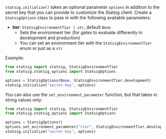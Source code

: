 `statsig.initialize()` takes an optional parameter `options` in addition to the secret key that you can provide to customize the Statsig client. Create a `StatsigOptions` class to pass in with the following available parameters:

- **tier**: `StatsigEnvironmentTier | str`, default `None`
  - Sets the environment tier (for gates to evaluate differently in development and production)
  - You can set an environment tier with the `StatsigEnvironmentTier` enum or just as a `str`

Example:

```python
from statsig import statsig, StatsigEnvironmentTier
from statsig.statsig_options import StatsigOptions

options = StatsigOptions(None, StatsigEnvironmentTier.development)
statsig.initialize("secret-key", options)
```

You can also use the `set_environment_parameter` function, but that takes in string values only:

```python
from statsig import statsig, StatsigEnvironmentTier
from statsig.statsig_options import StatsigOptions

options = StatsigOptions()
options.set_evironment_parameter("tier", StatsigEnvironmentTier.development.value)
statsig.initialize("secret-key", options)
```
